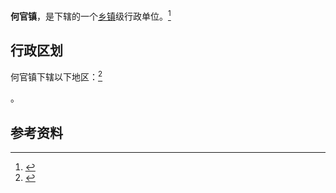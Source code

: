 {{中国乡级行政区|37/07/81/111/000}}

'''何官镇'''，是{{PRC admin/fullname|37/07/81/111/000|3}}下辖的一个[[乡镇|乡镇]]级行政单位。<ref>{{PRC admin/ref sgc|{{PRC admin/parent|37/07/81/111/000}}}}</ref>

== 行政区划 ==

何官镇下辖以下地区：<ref>{{PRC admin/ref sgc|37/07/81/111/000}}</ref>

{{PRC admin/children|37/07/81/111/000}}。

== 参考资料 ==

{{reflist}}

{{行政区划小作品}}
{{PRC admin/navcat|37/07/81/111/000}}